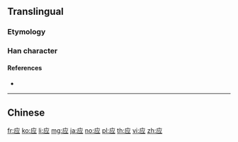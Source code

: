 {{also|應|応}}
==Translingual==
{{Han simplified forms|應|応|应}}
{{stroke order|strokes=4}}

===Etymology===
{{Han simp|應|f=倠|t=⺍|f2=心|t2=一}}

===Han character===
{{Han char|rn=53|rad=广|as=04|sn=7|four=|canj=IFM|ids=⿸广⿱⺍一}}

====References====
* {{Han ref|kx=0344.051|hdz=20875.140|uh=5E94|ud=24212}}

----

==Chinese==
{{zh-see|應}}

[[fr:应]]
[[ko:应]]
[[li:应]]
[[mg:应]]
[[ja:应]]
[[no:应]]
[[pl:应]]
[[th:应]]
[[vi:应]]
[[zh:应]]